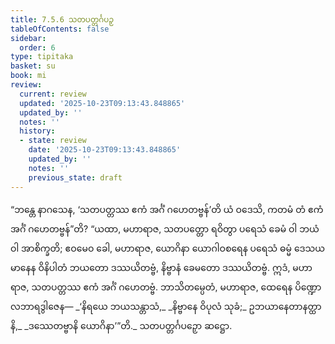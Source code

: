 ```yaml
---
title: 7.5.6 သတပတ္တင်္ဂပဉှ
tableOfContents: false
sidebar:
  order: 6
type: tipitaka
basket: su
book: mi
review:
  current: review
  updated: '2025-10-23T09:13:43.848865'
  updated_by: ''
  notes: ''
  history:
  - state: review
    date: '2025-10-23T09:13:43.848865'
    updated_by: ''
    notes: ''
    previous_state: draft
---
```



<ReviewStatus review={frontmatter.review} showDetails={true} />

<HypothesisAnnotation frontmatter={frontmatter} />

<DynamicBreadcrumb />

<Division number="270" book="mi" e="ch" v="28">

<Paragraph number="1912" book="mi">
“ဘန္တေ နာဂသေန, ‘သတပတ္တဿ ဧကံ အင်္ဂံ ဂဟေတဗ္ဗန်’တိ ယံ ဝဒေသိ, ကတမံ တံ ဧကံ အင်္ဂံ ဂဟေတဗ္ဗန်”တိ? “ယထာ, မဟာရာဇ, သတပတ္တော ရဝိတွာ ပရေသံ ခေမံ ဝါ ဘယံ ဝါ အာစိက္ခတိ; ဧဝမေဝ ခေါ, မဟာရာဇ, ယောဂိနာ ယောဂါဝစရေန ပရေသံ ဓမ္မံ ဒေသယမာနေန ဝိနိပါတံ ဘယတော ဒဿယိတဗ္ဗံ, နိဗ္ဗာနံ ခေမတော ဒဿယိတဗ္ဗံ. ဣဒံ, မဟာရာဇ, သတပတ္တဿ ဧကံ အင်္ဂံ ဂဟေတဗ္ဗံ. ဘာသိတမ္ပေတံ, မဟာရာဇ, ထေရေန ပိဏ္ဍောလဘာရဒွါဇေန—
</Paragraph>

<Paragraph number="1913" type="verses" book="mi">
_‘နိရယေ ဘယသန္တာသံ,_  
_နိဗ္ဗာနေ ဝိပုလံ သုခံ;_  
ဥဘယာနေတာနတ္ထာနိ,_  
_ဒဿေတဗ္ဗာနိ ယောဂိနာ’”တိ._  


</Paragraph>
</Division>

<Paragraph number="1914" type="center" book="mi">
သတပတ္တင်္ဂပဉှော ဆဋ္ဌော.
</Paragraph>